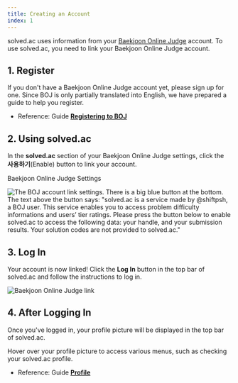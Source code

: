 ```yaml
---
title: Creating an Account
index: 1
---
```


solved.ac uses information from your [Baekjoon Online Judge](https://www.acmicpc.net/) account. To use solved.ac, you need to link your Baekjoon Online Judge account.

## 1. Register

If you don't have a Baekjoon Online Judge account yet, please sign up for one. Since BOJ is only partially translated into English, we have prepared a guide to help you register.

- Reference: Guide [**Registering to BOJ**](/en/getting-started/boj)

## 2. Using solved.ac

In the **solved.ac** section of your Baekjoon Online Judge settings, click the **사용하기**(Enable) button to link your account.

<ExternalLink href="https://www.acmicpc.net/setting/solved.ac">
  Baekjoon Online Judge Settings
</ExternalLink>

![The BOJ account link settings. There is a big blue button at the bottom. The text above the button says: "solved.ac is a service made by @shiftpsh, a BOJ user. This service enables you to access problem difficulty informations and users’ tier ratings. Please press the button below to enable solved.ac to access the following data: your handle, and your submission results. Your solution codes are not provided to solved.ac."](/getting-started/boj-settings-solved-ac-en.png)

## 3. Log In

Your account is now linked! Click the **Log In** button in the top bar of solved.ac and follow the instructions to log in.

![Baekjoon Online Judge link](/getting-started/top-bar-en.png)

## 4. After Logging In

Once you've logged in, your profile picture will be displayed in the top bar of solved.ac.

Hover over your profile picture to access various menus, such as checking your solved.ac profile.

- Reference: Guide [**Profile**](/en/stats/profile)
